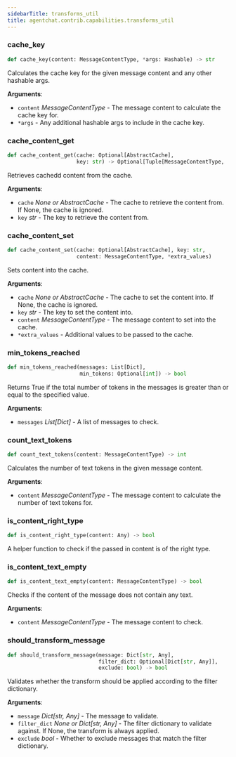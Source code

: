 ```yaml
---
sidebarTitle: transforms_util
title: agentchat.contrib.capabilities.transforms_util
---
```


### cache\_key

```python
def cache_key(content: MessageContentType, *args: Hashable) -> str
```

Calculates the cache key for the given message content and any other hashable args.

**Arguments**:

- `content` _MessageContentType_ - The message content to calculate the cache key for.
- `*args` - Any additional hashable args to include in the cache key.

### cache\_content\_get

```python
def cache_content_get(cache: Optional[AbstractCache],
                      key: str) -> Optional[Tuple[MessageContentType, ...]]
```

Retrieves cachedd content from the cache.

**Arguments**:

- `cache` _None or AbstractCache_ - The cache to retrieve the content from. If None, the cache is ignored.
- `key` _str_ - The key to retrieve the content from.

### cache\_content\_set

```python
def cache_content_set(cache: Optional[AbstractCache], key: str,
                      content: MessageContentType, *extra_values)
```

Sets content into the cache.

**Arguments**:

- `cache` _None or AbstractCache_ - The cache to set the content into. If None, the cache is ignored.
- `key` _str_ - The key to set the content into.
- `content` _MessageContentType_ - The message content to set into the cache.
- `*extra_values` - Additional values to be passed to the cache.

### min\_tokens\_reached

```python
def min_tokens_reached(messages: List[Dict],
                       min_tokens: Optional[int]) -> bool
```

Returns True if the total number of tokens in the messages is greater than or equal to the specified value.

**Arguments**:

- `messages` _List[Dict]_ - A list of messages to check.

### count\_text\_tokens

```python
def count_text_tokens(content: MessageContentType) -> int
```

Calculates the number of text tokens in the given message content.

**Arguments**:

- `content` _MessageContentType_ - The message content to calculate the number of text tokens for.

### is\_content\_right\_type

```python
def is_content_right_type(content: Any) -> bool
```

A helper function to check if the passed in content is of the right type.

### is\_content\_text\_empty

```python
def is_content_text_empty(content: MessageContentType) -> bool
```

Checks if the content of the message does not contain any text.

**Arguments**:

- `content` _MessageContentType_ - The message content to check.

### should\_transform\_message

```python
def should_transform_message(message: Dict[str, Any],
                             filter_dict: Optional[Dict[str, Any]],
                             exclude: bool) -> bool
```

Validates whether the transform should be applied according to the filter dictionary.

**Arguments**:

- `message` _Dict[str, Any]_ - The message to validate.
- `filter_dict` _None or Dict[str, Any]_ - The filter dictionary to validate against. If None, the transform is always applied.
- `exclude` _bool_ - Whether to exclude messages that match the filter dictionary.

